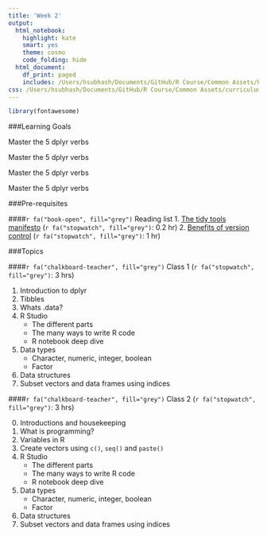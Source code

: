 ```yaml
---
title: 'Week 2'
output:
  html_notebook:
    highlight: kate
    smart: yes
    theme: cosmo
    code_folding: hide
  html_document:
    df_print: paged
    includes: /Users/hsubhash/Documents/GitHub/R Course/Common Assets/header.html
css: /Users/hsubhash/Documents/GitHub/R Course/Common Assets/curriculum.css
---
```


```r
library(fontawesome)
```


<div class="row">

<div class="col-sm-2 title">
###Learning Goals
</div>

<div class="col-sm-10 panelRow">
<div class="col-sm-3 learningGoal">
Master the 5 dplyr verbs
</div>
<div class="col-sm-3 learningGoal">
Master the 5 dplyr verbs
</div>
<div class="col-sm-3 learningGoal">
Master the 5 dplyr verbs
</div>
<div class="col-sm-3 learningGoal">
Master the 5 dplyr verbs
</div>
</div>
</div>

<div class="row">

<div class="col-sm-2 title">
###Pre-requisites
</div>

<div class="col-sm-10 panelRow">
####`r fa("book-open", fill="grey")` Reading list
1. [The tidy tools manifesto](https://cran.r-project.org/web/packages/tidyverse/vignettes/manifesto.html) (`r fa("stopwatch", fill="grey")`: 0.2 hr)
2. [Benefits of version control](https://www.atlassian.com/git/tutorials/what-is-version-control) (`r fa("stopwatch", fill="grey")`: 1 hr)
<!-- <div class="col-sm-6"> -->
<!-- </div> -->
<!-- <div class="col-sm-6"> -->
<!-- </div> -->
</div>
</div>

<div class="row">

<div class="col-sm-2 title">
###Topics
</div>

<div class="col-sm-10 panelRow">
<div class="col-sm-6">
####`r fa("chalkboard-teacher", fill="grey")` Class 1 (`r fa("stopwatch", fill="grey")`: 3 hrs)

1. Introduction to dplyr
2. Tibbles
3. Whats .data?
4. R Studio
    + The different parts
    + The many ways to write R code
    + R notebook deep dive
5. Data types
    + Character, numeric, integer, boolean
    + Factor
6. Data structures
7. Subset vectors and data frames using indices
</div>
<div class="col-sm-6">
####`r fa("chalkboard-teacher", fill="grey")` Class 2 (`r fa("stopwatch", fill="grey")`: 3 hrs)

0. Introductions and housekeeping
1. What is programming?
2. Variables in R
3. Create vectors using `c()`, `seq()` and `paste()`
4. R Studio
    + The different parts
    + The many ways to write R code
    + R notebook deep dive
5. Data types
    + Character, numeric, integer, boolean
    + Factor
6. Data structures
7. Subset vectors and data frames using indices
</div>
</div>
</div>

